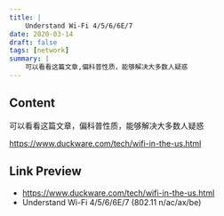 ```yaml
---
title: |
    Understand Wi-Fi 4/5/6/6E/7
date: 2020-03-14
draft: false
tags: [network]
summary: |
    可以看看这篇文章,偏科普性质，能够解决大多数人疑惑
---
```


## Content

可以看看这篇文章，偏科普性质，能够解决大多数人疑惑

https://www.duckware.com/tech/wifi-in-the-us.html

## Link Preview

- https://www.duckware.com/tech/wifi-in-the-us.html
- Understand Wi-Fi 4/5/6/6E/7 (802.11 n/ac/ax/be)
